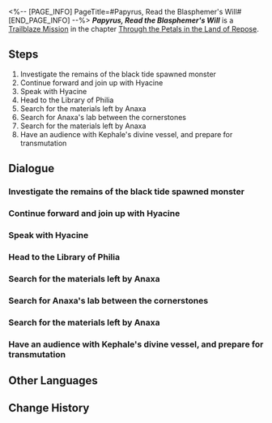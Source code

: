 <%-- [PAGE_INFO]
PageTitle=#Papyrus, Read the Blasphemer's Will#
[END_PAGE_INFO] --%>
{{Stub|Dialogue.}}
{{Mission Infobox
|id            = 1040303
|title         = 
|image         = Mission Papyrus, Read the Blasphemer's Will.png{{subst:void|<!--$UPLOAD:<<SpriteOutput/Chronicle/1040303.png>-<Mission Papyrus, Read the Blasphemer's Will.png>-<Fate's Atlas Images>>-->}}
|type          = Trailblaze
|event_name    = 
|chapter       = Through the Petals in the Land of Repose
|requirements  = [[Trailblaze Mission]] ''[[Olive, Cast To the Conference Chair]]'' completed
|summary       = After the black tide devastated the Grove, Dan Heng returned with Hyacine's help to salvage data on Sky Titan. During this search, the two stumbled upon records about Anaxa. As they dug deeper, they uncovered Anaxa's true goal: To fuse himself with the Titan's Coreflame.
|characters    = Dan Heng; Hyacine; Trailblazer
|startLocation = [[Amphoreus]] - [["Murmuring Woods" Grove of Epiphany]]
|world         = Amphoreus
|area          = "Murmuring Woods" Grove of Epiphany
|prev          = Olive, Cast To the Conference Chair
|next          = Debate, Discourse Without Spears
|rewards       = Trailblaze EXP*1,000; Stellar Jade*120; Refined Aether*6; Lost Crystal*6; Celestial Ambrosia*240; Credit*80,000
}}
'''''Papyrus, Read the Blasphemer's Will''''' is a [[Trailblaze Mission]] in the chapter [[Through the Petals in the Land of Repose]].

==Steps==
# Investigate the remains of the black tide spawned monster
# Continue forward and join up with Hyacine
# Speak with Hyacine
# Head to the Library of Philia
# Search for the materials left by Anaxa
# Search for Anaxa's lab between the cornerstones
# Search for the materials left by Anaxa
# Have an audience with Kephale's divine vessel, and prepare for transmutation

<!--
==Gameplay Notes==

--><!--
==Trial Character==

-->
==Dialogue==
{{Stub Dialogue}}
===Investigate the remains of the black tide spawned monster{{subst:void|<!--104030301-->}}===
{{Mission Description|type=trailblaze|location="Murmuring Woods" Grove of Epiphany|Before heading to the Library of Philia, look for any documents left behind along the way.<br />Many documents were scattered when scholars fled from the black tide creatures.<br />There might be information about Thanatos.}}
{{Dialogue Start}}
:{{tx}}
{{Dialogue End}}

===Continue forward and join up with Hyacine{{subst:void|<!--104030303-->}}===
{{Mission Description|type=trailblaze|location="Murmuring Woods" Grove of Epiphany|update|Before heading to the Library of Philia, look for any documents left behind along the way.<br />Let's exchange information with Hyacine.}}
{{Dialogue Start}}
:{{tx}}
{{Dialogue End}}

===Speak with Hyacine{{subst:void|<!--104030304-->}}===
{{Dialogue Start}}
:{{tx}}
{{Dialogue End}}

===Head to the Library of Philia{{subst:void|<!--104030305-->}}===
{{Mission Description|type=trailblaze|location="Murmuring Woods" Grove of Epiphany|update|Head to the Library of Philia with Hyacine to collect documents for the data bank and expand our understanding of Amphoreus.<br />Anaxagoras, who survived the tragedy in the Grove, remains a mystery.}}
{{Dialogue Start}}
:{{tx}}
{{Dialogue End}}

===Search for the materials left by Anaxa{{subst:void|<!--104030306-->}}===
{{Mission Description|type=trailblaze|location="Murmuring Woods" Grove of Epiphany|update|Head to the Library of Philia with Hyacine to collect materials for the data bank and expand our understanding of Amphoreus.<br />Look for documents related to Anaxagoras.}}
{{Dialogue Start}}
:{{tx}}
{{Dialogue End}}

===Search for Anaxa's lab between the cornerstones{{subst:void|<!--104030317-->}}===
{{Dialogue Start}}
:{{tx}}
{{Dialogue End}}

===Search for the materials left by Anaxa{{subst:void|<!--104030310-->}}===
{{Dialogue Start}}
:{{tx}}
{{Dialogue End}}

===Have an audience with Kephale's divine vessel, and prepare for transmutation{{subst:void|<!--104030311-->}}===
{{Mission Description|type=trailblaze|location="Demigod Council" Dawncloud|update|You had a feeling that getting close to Kephale would reveal unexpected truths. Indeed, as one of the living dead, you can perceive "precious memories" that others cannot.<br />Now, prepare for transmutation.}}
{{Dialogue Start}}
:{{tx}}
{{Dialogue End}}

==Other Languages==
{{Other Languages
|en   = Papyrus, Read the Blasphemer's Will
|zhs  = 莎草啊，抽绎渎神者所想
|zht  = 莎草啊，抽繹瀆神者所想
|ja   = パピルスよ、冒涜者の思考を語れ
|ko   = 파피루스여, 신을 모독하는 자의 생각을 말하라
|es   = Papiro, expón los pensamientos del blasfemo
|fr   = Ô papyrus, dévoile les pensées impies
|ru   = О папирус, прочитай мысли богохульника
|th   = ปาปิรุสเอ๋ย จงแถลงสิ่งที่ผู้ดูหมิ่นเทพคิด
|vi   = Giấy Cói, Hãy Bày Ra Những Điều Suy Tưởng Của Kẻ Báng Bổ Thần Linh
|de   = O Papyrus, deute die Gedanken des Frevlers
|id   = Papirus, Ungkaplah Pikiran sang Penista
|pt   = Papiro, Leia a Vontade do Blasfemo
}}

==Change History==
{{Change History|3.2}}
